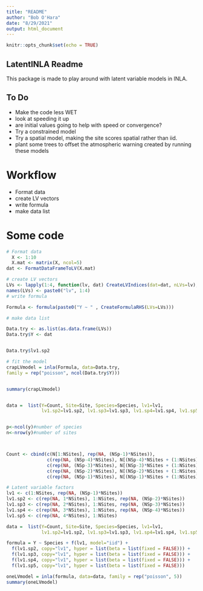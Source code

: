 ```yaml
---
title: "README"
author: "Bob O'Hara"
date: "8/29/2021"
output: html_document
---
```


```r
knitr::opts_chunk$set(echo = TRUE)
```

## LatentINLA Readme

This package is made to play around with latent variable models in INLA. 

## To Do

- Make the code less WET 
- look at speeding it up
- are initial values going to help with speed or convergence?
- Try a constrained model 
- Try a spatial model, making the site scores spatial rather than iid.
- plant some trees to offset the atmospheric warning created by running these models


# Workflow

- Format data
- create LV vectors
- write formula
- make data list

# Some code 

```r

# Format data
  X <- 1:10
  X.mat <- matrix(X, ncol=5)
dat <- FormatDataFrameToLV(X.mat)

# create LV vectors
LVs <- lapply(1:4, function(lv, dat) CreateLVIndices(dat=dat, nLVs=lv), dat=dat)
names(LVs) <- paste0("lv", 1:4)
# write formula

Formula <- formula(paste0("Y ~ " , CreateFormulaRHS(LVs=LVs)))

# make data list

Data.try <- as.list(as.data.frame(LVs))
Data.try$Y <- dat


Data.try$lv1.sp2

# fit the model
crapLVmodel = inla(Formula, data=Data.try, 
family = rep("poisson", ncol(Data.try$Y)))


summary(crapLVmodel)


data =  list(Y=Count, Site=Site, Species=Species, lv1=lv1, 
             lv1.sp2=lv1.sp2, lv1.sp3=lv1.sp3, lv1.sp4=lv1.sp4, lv1.sp5=lv1.sp5)


p<-ncol(y)#number of species
n<-nrow(y)#number of sites



Count <- cbind(c(N[1:NSites], rep(NA, (NSp-1)*NSites)),
               c(rep(NA, (NSp-4)*NSites), N[(NSp-4)*NSites + (1:NSites)], rep(NA, (NSp-2)*NSites)),
               c(rep(NA, (NSp-3)*NSites), N[(NSp-3)*NSites + (1:NSites)], rep(NA, (NSp-3)*NSites)),
               c(rep(NA, (NSp-2)*NSites), N[(NSp-2)*NSites + (1:NSites)], rep(NA, (NSp-4)*NSites)),
               c(rep(NA, (NSp-1)*NSites), N[(NSp-1)*NSites + (1:NSites)]))

# Latent variable factors
lv1 <- c(1:NSites, rep(NA, (NSp-1)*NSites))
lv1.sp2 <- c(rep(NA, 1*NSites), 1:NSites, rep(NA, (NSp-2)*NSites))
lv1.sp3 <- c(rep(NA, 2*NSites), 1:NSites, rep(NA, (NSp-3)*NSites))
lv1.sp4 <- c(rep(NA, 3*NSites), 1:NSites, rep(NA, (NSp-4)*NSites))
lv1.sp5 <- c(rep(NA, 4*NSites), 1:NSites)

data =  list(Y=Count, Site=Site, Species=Species, lv1=lv1, 
             lv1.sp2=lv1.sp2, lv1.sp3=lv1.sp3, lv1.sp4=lv1.sp4, lv1.sp5=lv1.sp5)

formula = Y ~ Species + f(lv1, model="iid") +
  f(lv1.sp2, copy="lv1", hyper = list(beta = list(fixed = FALSE))) + 
  f(lv1.sp3, copy="lv1", hyper = list(beta = list(fixed = FALSE))) + 
  f(lv1.sp4, copy="lv1", hyper = list(beta = list(fixed = FALSE))) + 
  f(lv1.sp5, copy="lv1", hyper = list(beta = list(fixed = FALSE)))

oneLVmodel = inla(formula, data=data, family = rep("poisson", 5))
summary(oneLVmodel)

```

